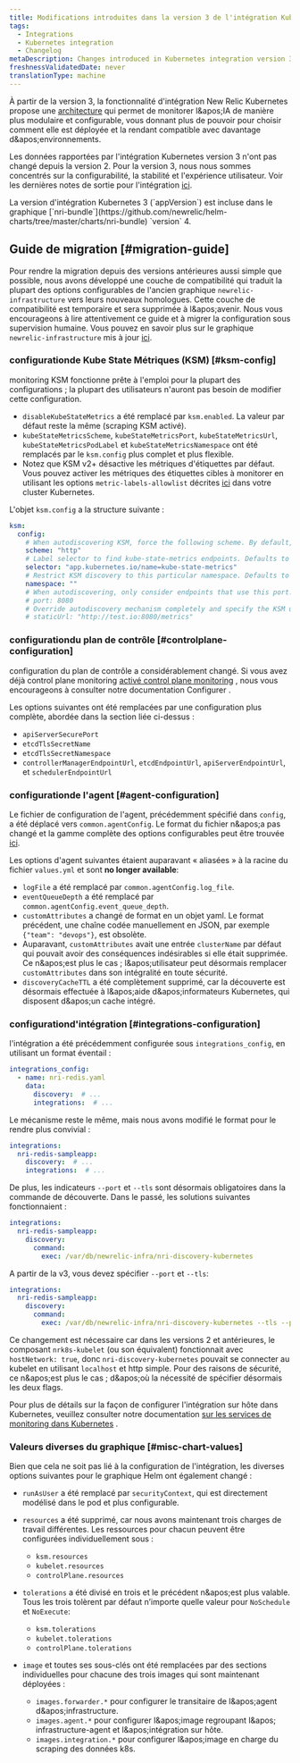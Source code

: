 ```yaml
---
title: Modifications introduites dans la version 3 de l'intégration Kubernetes
tags:
  - Integrations
  - Kubernetes integration
  - Changelog
metaDescription: Changes introduced in Kubernetes integration version 3
freshnessValidatedDate: never
translationType: machine
---
```


À partir de la version 3, la fonctionnalité d&apos;intégration New Relic Kubernetes propose une [architecture](/docs/kubernetes-pixie/kubernetes-integration/get-started/kubernetes-components/#architecture) qui permet de monitorer l&amp;apos;IA de manière plus modulaire et configurable, vous donnant plus de pouvoir pour choisir comment elle est déployée et la rendant compatible avec davantage d&amp;apos;environnements.

Les données rapportées par l&apos;intégration Kubernetes version 3 n&apos;ont pas changé depuis la version 2. Pour la version 3, nous nous sommes concentrés sur la configurabilité, la stabilité et l&apos;expérience utilisateur. Voir les dernières notes de sortie pour l&apos;intégration [ici](/docs/release-notes/infrastructure-release-notes/kubernetes-integration-release-notes/).

<Callout variant="important">
  La version d&apos;intégration Kubernetes 3 (`appVersion`) est incluse dans le graphique [`nri-bundle`](https://github.com/newrelic/helm-charts/tree/master/charts/nri-bundle) `version` 4.
</Callout>

## Guide de migration [#migration-guide]

Pour rendre la migration depuis des versions antérieures aussi simple que possible, nous avons développé une couche de compatibilité qui traduit la plupart des options configurables de l&apos;ancien graphique `newrelic-infrastructure` vers leurs nouveaux homologues. Cette couche de compatibilité est temporaire et sera supprimée à l&amp;apos;avenir. Nous vous encourageons à lire attentivement ce guide et à migrer la configuration sous supervision humaine. Vous pouvez en savoir plus sur le graphique `newrelic-infrastructure` mis à jour [ici](https://github.com/newrelic/nri-kubernetes/tree/main/charts/newrelic-infrastructure#newrelic-infrastructure).

### configurationde Kube State Métriques (KSM) [#ksm-config]

<Callout variant="tip">
  monitoring KSM fonctionne prête à l&apos;emploi pour la plupart des configurations ; la plupart des utilisateurs n&apos;auront pas besoin de modifier cette configuration.
</Callout>

* `disableKubeStateMetrics` a été remplacé par `ksm.enabled`. La valeur par défaut reste la même (scraping KSM activé).
* `kubeStateMetricsScheme`, `kubeStateMetricsPort`, `kubeStateMetricsUrl`, `kubeStateMetricsPodLabel` et `kubeStateMetricsNamespace` ont été remplacés par le `ksm.config` plus complet et plus flexible.
* Notez que KSM v2+ désactive les métriques d&apos;étiquettes par défaut. Vous pouvez activer les métriques des étiquettes cibles à monitorer en utilisant les options `metric-labels-allowlist` décrites [ici](https://github.com/kubernetes/kube-state-metrics/blob/main/docs/developer/cli-arguments.md) dans votre cluster Kubernetes.

L&apos;objet `ksm.config` a la structure suivante :

```yaml
ksm:
  config:
    # When autodiscovering KSM, force the following scheme. By default, `http` is used.
    scheme: "http"
    # Label selector to find kube-state-metrics endpoints. Defaults to `app.kubernetes.io/name=kube-state-metrics`.
    selector: "app.kubernetes.io/name=kube-state-metrics"
    # Restrict KSM discovery to this particular namespace. Defaults to all namespaces.
    namespace: ""
    # When autodiscovering, only consider endpoints that use this port. By default, all ports from the discovered `endpoint` are probed.
    # port: 8080
    # Override autodiscovery mechanism completely and specify the KSM url directly instead
    # staticUrl: "http://test.io:8080/metrics"
```

### configurationdu plan de contrôle [#controlplane-configuration]

configuration du plan de contrôle a considérablement changé. Si vous avez déjà control plane monitoring [activé control plane monitoring](/docs/kubernetes-pixie/kubernetes-integration/advanced-configuration/configure-control-plane-monitoring) , nous vous encourageons à consulter notre documentation Configurer .

Les options suivantes ont été remplacées par une configuration plus complète, abordée dans la section liée ci-dessus :

* `apiServerSecurePort`
* `etcdTlsSecretName`
* `etcdTlsSecretNamespace`
* `controllerManagerEndpointUrl`, `etcdEndpointUrl`, `apiServerEndpointUrl`, et `schedulerEndpointUrl`

### configurationde l&apos;agent [#agent-configuration]

Le fichier de configuration de l&apos;agent, précédemment spécifié dans `config`, a été déplacé vers `common.agentConfig`. Le format du fichier n&amp;apos;a pas changé et la gamme complète des options configurables peut être trouvée [ici](/docs/infrastructure/install-infrastructure-agent/configuration/infrastructure-agent-configuration-settings/).

Les options d&apos;agent suivantes étaient auparavant « aliasées » à la racine du fichier `values.yml` et sont <DNT>**no longer available**</DNT>:

* `logFile` a été remplacé par `common.agentConfig.log_file`.
* `eventQueueDepth` a été remplacé par `common.agentConfig.event_queue_depth`.
* `customAttributes` a changé de format en un objet yaml. Le format précédent, une chaîne codée manuellement en JSON, par exemple `{"team": "devops"}`, est obsolète.
* Auparavant, `customAttributes` avait une entrée `clusterName` par défaut qui pouvait avoir des conséquences indésirables si elle était supprimée. Ce n&amp;apos;est plus le cas ; l&amp;apos;utilisateur peut désormais remplacer `customAttributes` dans son intégralité en toute sécurité.
* `discoveryCacheTTL` a été complètement supprimé, car la découverte est désormais effectuée à l&amp;apos;aide d&amp;apos;informateurs Kubernetes, qui disposent d&amp;apos;un cache intégré.

### configurationd&apos;intégration [#integrations-configuration]

l&apos;intégration a été précédemment configurée sous `integrations_config`, en utilisant un format éventail :

```yaml
integrations_config:
  - name: nri-redis.yaml
    data:
      discovery:  # ...
      integrations:  # ...
```

Le mécanisme reste le même, mais nous avons modifié le format pour le rendre plus convivial :

```yaml
integrations:
  nri-redis-sampleapp:
    discovery:  # ...
    integrations:  # ...
```

De plus, les indicateurs `--port` et `--tls` sont désormais obligatoires dans la commande de découverte. Dans le passé, les solutions suivantes fonctionnaient :

```yaml
integrations:
  nri-redis-sampleapp:
    discovery:
      command:
        exec: /var/db/newrelic-infra/nri-discovery-kubernetes
```

A partir de la v3, vous devez spécifier `--port` et `--tls`:

```yaml
integrations:
  nri-redis-sampleapp:
    discovery:
      command:
        exec: /var/db/newrelic-infra/nri-discovery-kubernetes --tls --port 10250
```

Ce changement est nécessaire car dans les versions 2 et antérieures, le composant `nrk8s-kubelet` (ou son équivalent) fonctionnait avec `hostNetwork: true`, donc `nri-discovery-kubernetes` pouvait se connecter au kubelet en utilisant `localhost` et http simple. Pour des raisons de sécurité, ce n&amp;apos;est plus le cas ; d&amp;apos;où la nécessité de spécifier désormais les deux flags.

Pour plus de détails sur la façon de configurer l&apos;intégration sur hôte dans Kubernetes, veuillez consulter notre documentation [sur les services de monitoring dans Kubernetes](/docs/kubernetes-pixie/kubernetes-integration/link-apps-services/monitor-services-running-kubernetes) .

### Valeurs diverses du graphique [#misc-chart-values]

Bien que cela ne soit pas lié à la configuration de l&apos;intégration, les diverses options suivantes pour le graphique Helm ont également changé :

* `runAsUser` a été remplacé par `securityContext`, qui est directement modélisé dans le pod et plus configurable.

* `resources` a été supprimé, car nous avons maintenant trois charges de travail différentes. Les ressources pour chacun peuvent être configurées individuellement sous :

  * `ksm.resources`
  * `kubelet.resources`
  * `controlPlane.resources`

* `tolerations` a été divisé en trois et le précédent n&amp;apos;est plus valable. Tous les trois tolèrent par défaut n’importe quelle valeur pour `NoSchedule` et `NoExecute`:

  * `ksm.tolerations`
  * `kubelet.tolerations`
  * `controlPlane.tolerations`

* `image` et toutes ses sous-clés ont été remplacées par des sections individuelles pour chacune des trois images qui sont maintenant déployées :

  * `images.forwarder.*` pour configurer le transitaire de l&amp;apos;agent d&amp;apos;infrastructure.
  * `images.agent.*` pour configurer l&amp;apos;image regroupant l&amp;apos; infrastructure-agent et l&amp;apos;intégration sur hôte.
  * `images.integration.*` pour configurer l&amp;apos;image en charge du scraping des données k8s.